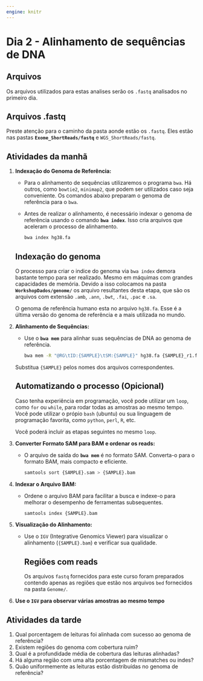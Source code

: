 ```yaml
---
engine: knitr
---
```


# Dia 2 - Alinhamento de sequências de DNA {.unnumbered}

## Arquivos

Os arquivos utilizados para estas analises serão os `.fastq` analisados no primeiro dia.

::: callout-warning
## Arquivos .fastq

Preste atenção para o caminho da pasta aonde estão os `.fastq`. Eles estão nas pastas **`Exome_ShortReads/fastq`** e `WGS_ShortReads/fastq`.
:::

## Atividades da manhã

<!-- -   Realize o alinhamento das amostras utilizando `BWA` e o genoma de referência `hg38.fa`; -->

<!-- -   Converta os arquivos `.sam` para o formato `.bam`; -->

<!-- -   Crie o indice dos arquivos `.bam`; -->

<!-- -   Alinhe novamente, desta vez utilizando `minimap2` e repita as demais etapas; -->

<!-- -   Utilize o `IGV` para visualizar os alinhamentos; -->

1.  **Indexação do Genoma de Referência:**

    -   Para o alinhamento de sequências utilizaremos o programa `bwa`. Há outros, como `bowtie2`, `minimap2`, que podem ser utilizados caso seja conveniente. Os comandos abaixo preparam o genoma de referência para o `bwa`.

    -   Antes de realizar o alinhamento, é necessário indexar o genoma de referência usando o comando **`bwa index`**. Isso cria arquivos que aceleram o processo de alinhamento.

        ```bash
        bwa index hg38.fa
        ```

    ::: callout-warning
    ## Indexação do genoma

    O processo para criar o indice do genoma via `bwa index` demora bastante tempo para ser realizado. Mesmo em máquimas com grandes capacidades de memória. Devido a isso colocamos na pasta **`WorkshopDados/genome/`** os arquivo resultantes desta etapa, que são os arquivos com extensão `.amb`, `.ann`, `.bwt`, `.fai`, `.pac` e `.sa`.

    O genoma de referência humano esta no arquivo `hg38.fa`. Esse é a última versão do genoma de referência e a mais utilizada no mundo.
    :::

2.  **Alinhamento de Sequências:**

    -   Use o **`bwa mem`** para alinhar suas sequências de DNA ao genoma de referência.

        ```bash
        bwa mem -R "@RG\tID:{SAMPLE}\tSM:{SAMPLE}" hg38.fa {SAMPLE}_r1.fastq {SAMPLE}_r2.fastq -o {SAMPLE}.sam
        ```

    Substitua `{SAMPLE}` pelos nomes dos arquivos correspondentes.

    ::: callout-tip
    ## Automatizando o processo (Opicional)

    Caso tenha experiência em programação, você pode utilizar um `loop`, como `for` ou `while`, para rodar todas as amostras ao mesmo tempo. Você pode utilizar o própio `bash` (ubuntu) ou sua linguagem de programação favorita, como `python`, `perl`, `R`, etc.

    Você poderá incluir as etapas seguintes no mesmo `loop`.
    :::

3.  **Converter Formato SAM para BAM e ordenar os reads:**

    -   O arquivo de saída do **`bwa mem`** é no formato SAM. Converta-o para o formato BAM, mais compacto e eficiente.

        ```bash
        samtools sort {SAMPLE}.sam > {SAMPLE}.bam
        ```

4.  **Indexar o Arquivo BAM:**

    -   Ordene o arquivo BAM para facilitar a busca e indexe-o para melhorar o desempenho de ferramentas subsequentes.

        ```bash
        samtools index {SAMPLE}.bam
        ```

<!-- 5.  **Remoção de Duplicatas (opcional):** -->

<!--     -   Dependendo da aplicação, você pode querer remover duplicatas do seu arquivo BAM para evitar viés em análises subsequentes. -->

<!--     -   `samtools rmdup alinhamento_sorted.bam alinhamento_nodups.bam` -->

5.  **Visualização do Alinhamento:**

    -   Use o `IGV` (Integrative Genomics Viewer) para visualizar o alinhamento (`{SAMPLE}.bam`) e verificar sua qualidade.

        ::: callout-important
        ## Regiões com reads

        Os arquivos `fastq` fornecidos para este curso foram preparados contendo apenas as regiões que estão nos arquivos `bed` fornecidos na pasta `Genome/`.
        :::

<!-- 6.  **Avaliação de Cobertura:** -->

<!--     -   Utilize o comando **`samtools depth`** para calcular a cobertura do genoma e avaliar a profundidade de sequenciamento em diferentes regiões. -->

<!--     -   `samtools depth alinhamento_sorted.bam > cobertura.txt` -->

6.  **Use o `IGV` para observar várias amostras ao mesmo tempo**

## Atividades da tarde

1.  Qual porcentagem de leituras foi alinhada com sucesso ao genoma de referência?
2.  Existem regiões do genoma com cobertura ruim?
3.  Qual é a profundidade média de cobertura das leituras alinhadas?
4.  Há alguma região com uma alta porcentagem de mismatches ou indes?
5.  Quão uniformemente as leituras estão distribuídas no genoma de referência?
